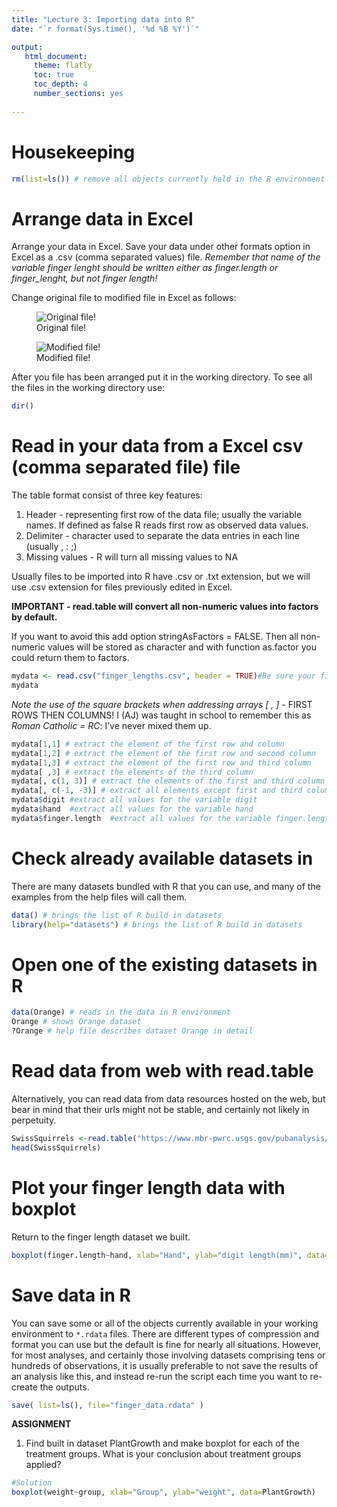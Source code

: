 ```yaml
---
title: "Lecture 3: Importing data into R"
date: "`r format(Sys.time(), '%d %B %Y')`"

output:
   html_document:
     theme: flatly
     toc: true
     toc_depth: 4
     number_sections: yes
     
---
```



# Housekeeping

```r
rm(list=ls()) # remove all objects currently held in the R environment
```

# Arrange data in Excel

Arrange your data in Excel. 
Save your data under other formats option in Excel as a .csv (comma separated values) file. 
*Remember that name of the variable finger lenght should be written either as finger.length or finger_lenght, but not finger length!*

Change original file to modified file in Excel as follows:

![Original file!](Original_file.png)


![Modified file!](Modified_file.png)


After you file has been arranged put it in the working directory. To see all the files in the working directory use:
```r
dir()
```

# Read in your data from a Excel csv (comma separated file) file


The table format consist of three key features:

1. Header - representing first row of the data file; usually the variable names. If defined as false R reads first row as observed data values.
2. Delimiter - character used to separate the data entries in each line (usually , : ;)
3. Missing values - R will turn all missing values to NA

Usually files to be imported into R have .csv or .txt extension, but we will use .csv extension for files previously edited in Excel.

**IMPORTANT - read.table will convert all non-numeric values into factors by default.**

If you want to avoid this add option stringAsFactors = FALSE. 
Then all non-numeric values will be stored as character and with function as.factor you could return them to factors.



```r
mydata <- read.csv("finger_lengths.csv", header = TRUE)#Be sure your file is in the R working directory!!!
mydata
```

*Note the use of the square brackets when addressing arrays [ , ]* - FIRST ROWS THEN COLUMNS! I (AJ) was taught in school to remember this as *Roman Catholic = RC*: I've never mixed them up.
```r
mydata[1,1] # extract the element of the first row and column
mydata[1,2] # extract the element of the first row and second column
mydata[1,3] # extract the element of the first row and third column
mydata[ ,3] # extract the elements of the third column
mydata[, c(1, 3)] # extract the elements of the first and third column
mydata[, c(-1, -3)] # extract all elements except first and third column
mydata$digit #extract all values for the variable digit
mydata$hand  #extract all values for the variable hand
mydata$finger.length  #extract all values for the variable finger.length
```



# Check already available datasets in 
There are many datasets bundled with R that you can use, and many of the examples from the help files will call them.

```r
data() # brings the list of R build in datasets
library(help="datasets") # brings the list of R build in datasets

```

# Open one of the existing datasets in R

```r
data(Orange) # reads in the data in R environment
Orange # shows Orange dataset
?Orange # help file describes dataset Orange in detail
```


# Read data from web with read.table

Alternatively, you can read data from data resources hosted on the web, but bear in mind that their urls might not be stable, and certainly not likely in perpetuity.
```r

SwissSquirrels <-read.table("https://www.mbr-pwrc.usgs.gov/pubanalysis/keryroylebook/SwissSquirrels.txt")
head(SwissSquirrels)
```


# Plot your finger length data with boxplot
Return to the finger length dataset we built.

```r
boxplot(finger.length~hand, xlab="Hand", ylab="digit length(mm)", data=mydata) # Finger.length on y axis and hand on x axis

```

# Save data in R
You can save some or all of the objects currently available in your working environment to `*.rdata` files. There are different types of compression and format you can use but the default is fine for nearly all situations. However, for most analyses, and certainly those involving datasets comprising tens or hundreds of observations, it is usually preferable to not save the results of an analysis like this, and instead re-run the script each time you want to re-create the outputs. 
```r
save( list=ls(), file="finger_data.rdata" )
```



**ASSIGNMENT**

1. Find built in dataset PlantGrowth and make boxplot for each of the treatment groups.
What is your conclusion about treatment groups applied?


```r
#Solution
boxplot(weight~group, xlab="Group", ylab="weight", data=PlantGrowth)
```
